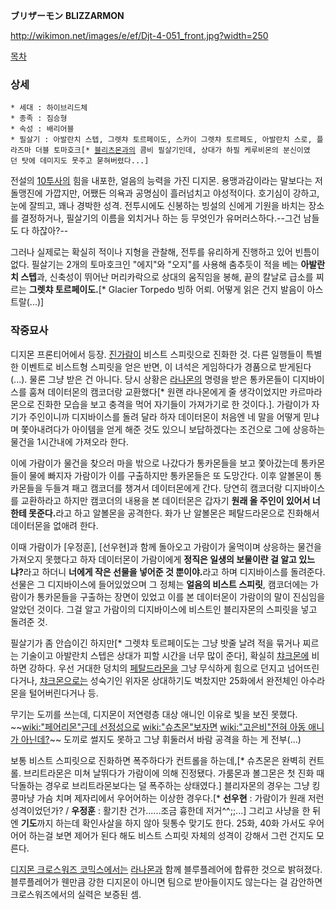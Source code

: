 '''ブリザーモン''' '''BLIZZARMON'''

http://wikimon.net/images/e/ef/Djt-4-051_front.jpg?width=250

[[목차]]
=== 상세 ===
 * 세대 : 하이브리드체
 * 종족 : 짐승형
 * 속성 : 배리어블
 * 필살기 : 아발란치 스텝, 그렛챠 토르페이도, 스카이 그렛챠 토르페도, 아발란치 스로, 플라즈마 더블 토마호크[* [[블리츠몬]]과의 콤비 필살기인데, 상대가 하필 케루비몬의 분신이였던 탓에 데미지도 못주고 묻혀버렸다...]

전설의 [[10투사]]의 힘을 내포한, 얼음의 능력을 가진 디지몬. 용맹과감이라는 말보다는 저돌맹진에 가깝지만, 어쨌든 의욕과 공명심이 흘러넘치고 야성적이다. 호기심이 강하고, 눈에 잘띄고, 꽤나 경박한 성격. 전투시에도 신봉하는 빙설의 신에게 기원을 바치는 장소를 결정하거나, 필살기의 이름을 외치거나 하는 등 무엇인가 유머러스하다.--그건 남들도 다 하잖아?--

그러나 실제로는 확실히 적이나 지형을 관찰해, 전투를 유리하게 진행하고 있어 빈틈이 없다. 필살기는 2개의 토마호크인 "에지"와 "오지"를 사용해 춤추듯이 적을 베는 '''아발란치 스텝'''과, 신축성이 뛰어난 머리카락으로 상대의 움직임을 봉해, 끝의 칼날로 급소를 찌르는 '''그렛챠 토르페이도.'''[* Glacier Torpedo 빙하 어뢰. 어떻게 읽은 건지 발음이 아스트랄(...)]

=== 작중묘사 === 
디지몬 프론티어에서 등장. [[진가람]]이 비스트 스피릿으로 진화한 것. 다른 일행들이 특별한 이벤트로 비스트형 스피릿을 얻은 반면, 이 녀석은 게임하다가 경품으로 받게된다(...). 물론 그냥 받은 건 아니다. 당시 상황은 [[라나몬]]의 명령을 받은 통카몬들이 디지바이스를 훔쳐 데이터몬의 캠코더랑 교환했다[* 원랜 라나몬에게 줄 생각이었지만 카르마라몬으로 진화한 모습을 보고 충격을 먹어 자기들이 가져가기로 한 것이다.]. 가람이가 자기가 주인이니까 디지바이스를 돌려 달라 하자 데이터몬이 처음엔 네 말을 어떻게 믿냐며 쫓아내려다가 아이템을 얻게 해준 것도 있으니 보답하겠다는 조건으로 그에 상응하는 물건을 1시간내에 가져오라 한다.

이에 가람이가 물건을 찾으러 마을 밖으로 나갔다가 통카몬들을 보고 쫓아갔는데 통카몬들이 물에 빠지자 가람이가 이를 구출하지만 통카몬들은 또 도망간다. 이후 알볼몬이 통카몬들을 두들겨 패고 캠코더를 챙겨서 데이터몬에게 간다. 당연히 캠코더랑 디지바이스를 교환하라고 하지만 캠코더의 내용을 본 데이터몬은 갑자기 '''원래 올 주인이 있어서 너한테 못준다.'''라고 하고 알볼몬을 공격한다. 화가 난 알볼몬은 페탈드라몬으로 진화해서 데이터몬을 없애려 한다.

이때 가람이가 [우정훈], [선우현]과 함께 돌아오고 가람이가 울먹이며 상응하는 물건을 가져오지 못했다고 하자 데이터몬이 가람이에게 '''정직은 일생의 보물이란 걸 알고 있느냐?'''라고 하더니 '''너에게 작은 선물을 넣어준 것 뿐이야.'''라고 하며 디지바이스를 돌려준다. 선물은 그 디지바이스에 들어있었으며 그 정체는 '''얼음의 비스트 스피릿''', 캠코더에는 가람이가 통카몬들을 구출하는 장면이 있었고 이를 본 데이터몬이 가람이의 말이 진심임을 알았던 것이다. 그걸 알고 가람이의 디지바이스에 비스트인 블리자몬의 스피릿을 넣고 돌려준 것.

필살기가 좀 안습이긴 하지만[* 그렛챠 토르페이도는 그냥 밧줄 날려 적을 묶거나 찌르는 기술이고 아발란치 스텝은 상대가 피할 시간을 너무 많이 준다], 확실히 [[챠크몬]]에 비하면 강하다. 우선 거대한 덩치의 [[페탈드라몬]]을 그냥 무식하게 힘으로 던지고 넘어뜨린다거나, [[챠크몬]]으로는 성숙기인 위자몬 상대하기도 벅찼지만 25화에서 완전체인 아수라몬을 털어버린다거나 등.

무기는 도끼를 쓰는데, 디지몬이 저연령층 대상 애니인 이유로 빛을 보진 못했다. ~~[[wiki:"페어리몬"근데 선정성으로]] [[wiki:"슈츠몬"보자면]] [[wiki:"고은비"전혀 아동 애니가 아닌데?]]~~ 도끼로 썰지도 못하고 그냥 휘둘러서 바람 공격을 하는 게 전부(...)

보통 비스트 스피릿으로 진화하면 폭주하다가 컨트롤을 하는데,[* 슈츠몬은 완벽히 컨트롤. 브리트라몬은 미쳐 날뛰다가 가람이에 의해 진정됐다. 가룸몬과 볼그몬은 첫 진화 때 닥돌하는 경우로 브리트라몬보다는 덜 폭주하는 상태였다.] 블리자몬의 경우는 그냥 킹콩마냥 가슴 치며 제자리에서 우어어하는 이상한 경우다.[* '''선우현''' : 가람이가 원래 저런 성격이었던가? / '''우정훈''' : 활기찬 건가......조금 흉한데 저거^^;;...] 그리고 사냥을 한 뒤엔 '''기도'''까지 하는데 확인사살을 하지 않아 뒷통수 맞기도 한다. 25화, 40화 가서도 우어어어 하는걸 보면 제어가 된다 해도 비스트 스피릿 자체의 성격이 강해서 그런 건지도 모른다.

[[디지몬 크로스워즈 코믹스]]에서는 [[라나몬]]과 함께 블루플레어에 합류한 것으로 밝혀졌다. 블루플레어가 웬만큼 강한 디지몬이 아니면 팀으로 받아들이지도 않는다는 걸 감안하면 크로스워즈에서의 실력은 보증된 셈.

